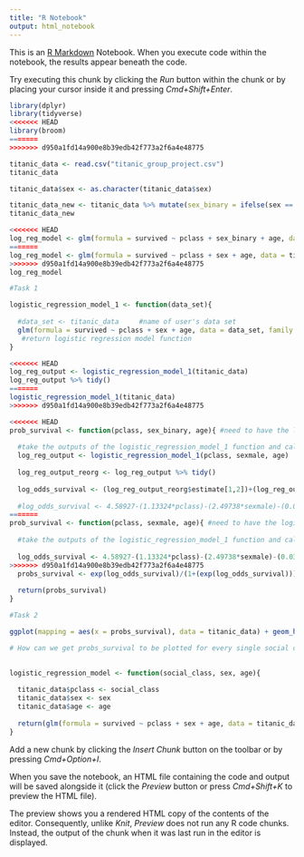 ```yaml
---
title: "R Notebook"
output: html_notebook
---
```


This is an [R Markdown](http://rmarkdown.rstudio.com) Notebook. When you execute code within the notebook, the results appear beneath the code. 

Try executing this chunk by clicking the *Run* button within the chunk or by placing your cursor inside it and pressing *Cmd+Shift+Enter*. 

```r
library(dplyr)
library(tidyverse)
<<<<<<< HEAD
library(broom)
=======
>>>>>>> d950a1fd14a900e8b39edb42f773a2f6a4e48775
```

```r
titanic_data <- read.csv("titanic_group_project.csv")
titanic_data
```

```r
titanic_data$sex <- as.character(titanic_data$sex)
```


```r
titanic_data_new <- titanic_data %>% mutate(sex_binary = ifelse(sex == "female", 1,0))
titanic_data_new
```

```r
<<<<<<< HEAD
log_reg_model <- glm(formula = survived ~ pclass + sex_binary + age, data = titanic_data_new, family = binomial)
=======
log_reg_model <- glm(formula = survived ~ pclass + sex + age, data = titanic_data, family = binomial)
>>>>>>> d950a1fd14a900e8b39edb42f773a2f6a4e48775
log_reg_model
```

```r
#Task 1

logistic_regression_model_1 <- function(data_set){
  
  #data_set <- titanic_data     #name of user's data set
  glm(formula = survived ~ pclass + sex + age, data = data_set, family = binomial) #need to write function to be conducive to all data sets or just this one? 
   #return logistic regression model function 
}
```

```r
<<<<<<< HEAD
log_reg_output <- logistic_regression_model_1(titanic_data)
log_reg_output %>% tidy()
=======
logistic_regression_model_1(titanic_data)
>>>>>>> d950a1fd14a900e8b39edb42f773a2f6a4e48775
```


```r
<<<<<<< HEAD
prob_survival <- function(pclass, sex_binary, age){ #need to have the logistic_regression_model function as an argument here
  
  #take the outputs of the logistic_regression_model_1 function and calculate the probability of survival
  log_reg_output <- logistic_regression_model_1(pclass, sexmale, age)
  
  log_reg_output_reorg <- log_reg_output %>% tidy()
  
  log_odds_survival <- (log_reg_output_reorg$estimate[1,2])+(log_reg_output_reorg$estimate[2,2])+(log_reg_output$beta2*sex_binary)+(log_reg_output$beta3*age)
  
  #log_odds_survival <- 4.58927-(1.13324*pclass)-(2.49738*sexmale)-(0.03388*age)
=======
prob_survival <- function(pclass, sexmale, age){ #need to have the logistic_regression_model function as an argument here
  
  #take the outputs of the logistic_regression_model_1 function and calculate the probability of survival
  
  log_odds_survival <- 4.58927-(1.13324*pclass)-(2.49738*sexmale)-(0.03388*age)
>>>>>>> d950a1fd14a900e8b39edb42f773a2f6a4e48775
  probs_survival <- exp(log_odds_survival)/(1+(exp(log_odds_survival)))
  
  return(probs_survival)
}
```

```r
#Task 2

ggplot(mapping = aes(x = probs_survival), data = titanic_data) + geom_histogram(binwidth = 1.2, alpha = 0.5)

# How can we get probs_survival to be plotted for every single social class, and age? And what plot should we use? 
       
```


```r
logistic_regression_model <- function(social_class, sex, age){
  
  titanic_data$pclass <- social_class
  titanic_data$sex <- sex
  titanic_data$age <- age
  
  return(glm(formula = survived ~ pclass + sex + age, data = titanic_data_new, family = binomial))
}
```






Add a new chunk by clicking the *Insert Chunk* button on the toolbar or by pressing *Cmd+Option+I*.

When you save the notebook, an HTML file containing the code and output will be saved alongside it (click the *Preview* button or press *Cmd+Shift+K* to preview the HTML file). 

The preview shows you a rendered HTML copy of the contents of the editor. Consequently, unlike *Knit*, *Preview* does not run any R code chunks. Instead, the output of the chunk when it was last run in the editor is displayed.


